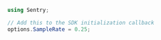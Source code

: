 ```csharp
using Sentry;

// Add this to the SDK initialization callback
options.SampleRate = 0.25;
```
